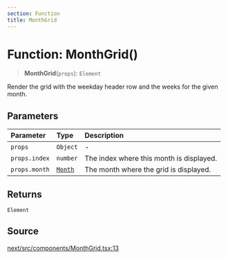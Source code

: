 ```yaml
---
section: Function
title: MonthGrid
---
```


# Function: MonthGrid()

> **MonthGrid**(`props`): `Element`

Render the grid with the weekday header row and the weeks for the given
month.

## Parameters

| Parameter | Type | Description |
| :------ | :------ | :------ |
| `props` | `Object` | - |
| `props.index` | `number` | The index where this month is displayed. |
| `props.month` | [`Month`](/api/next/classes/Month.mdx) | The month where the grid is displayed. |

## Returns

`Element`

## Source

[next/src/components/MonthGrid.tsx:13](https://github.com/gpbl/react-day-picker/blob/a8bfa5451/next/src/components/MonthGrid.tsx#L13)
